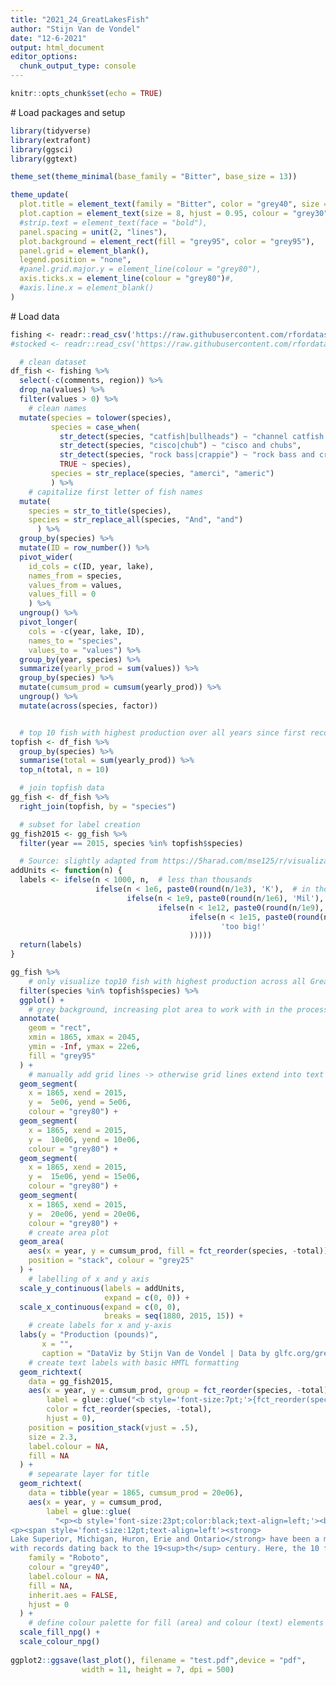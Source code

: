 ```yaml
---
title: "2021_24_GreatLakesFish"
author: "Stijn Van de Vondel"
date: "12-6-2021"
output: html_document
editor_options:
  chunk_output_type: console
---
```


```r
knitr::opts_chunk$set(echo = TRUE)
```

  # Load packages and setup
```r
library(tidyverse)
library(extrafont)
library(ggsci)
library(ggtext)

theme_set(theme_minimal(base_family = "Bitter", base_size = 13))

theme_update(
  plot.title = element_text(family = "Bitter", color = "grey40", size = 12),
  plot.caption = element_text(size = 8, hjust = 0.95, colour = "grey30"), 
  #strip.text = element_text(face = "bold"), 
  panel.spacing = unit(2, "lines"), 
  plot.background = element_rect(fill = "grey95", color = "grey95"), 
  panel.grid = element_blank(), 
  legend.position = "none", 
  #panel.grid.major.y = element_line(colour = "grey80"), 
  axis.ticks.x = element_line(colour = "grey80")#, 
  #axis.line.x = element_blank()
)

```


  # Load data
```r
fishing <- readr::read_csv('https://raw.githubusercontent.com/rfordatascience/tidytuesday/master/data/2021/2021-06-08/fishing.csv')
#stocked <- readr::read_csv('https://raw.githubusercontent.com/rfordatascience/tidytuesday/master/data/2021/2021-06-08/stocked.csv')

```

```r
  # clean dataset
df_fish <- fishing %>% 
  select(-c(comments, region)) %>% 
  drop_na(values) %>% 
  filter(values > 0) %>% 
    # clean names
  mutate(species = tolower(species), 
         species = case_when(
           str_detect(species, "catfish|bullheads") ~ "channel catfish and bullheads", 
           str_detect(species, "cisco|chub") ~ "cisco and chubs", 
           str_detect(species, "rock bass|crappie") ~ "rock bass and crappie", 
           TRUE ~ species), 
         species = str_replace(species, "amerci", "americ")
         ) %>% 
    # capitalize first letter of fish names
  mutate( 
    species = str_to_title(species), 
    species = str_replace_all(species, "And", "and")
      ) %>% 
  group_by(species) %>% 
  mutate(ID = row_number()) %>% 
  pivot_wider(
    id_cols = c(ID, year, lake),
    names_from = species, 
    values_from = values, 
    values_fill = 0
    ) %>% 
  ungroup() %>% 
  pivot_longer(
    cols = -c(year, lake, ID), 
    names_to = "species", 
    values_to = "values") %>% 
  group_by(year, species) %>% 
  summarize(yearly_prod = sum(values)) %>% 
  group_by(species) %>% 
  mutate(cumsum_prod = cumsum(yearly_prod)) %>% 
  ungroup() %>% 
  mutate(across(species, factor)) 


  # top 10 fish with highest production over all years since first records
topfish <- df_fish %>% 
  group_by(species) %>% 
  summarise(total = sum(yearly_prod)) %>% 
  top_n(total, n = 10)

  # join topfish data
gg_fish <- df_fish %>% 
  right_join(topfish, by = "species")

  # subset for label creation
gg_fish2015 <- gg_fish %>% 
  filter(year == 2015, species %in% topfish$species)
```

```r
  # Source: slightly adapted from https://5harad.com/mse125/r/visualization_code.html
addUnits <- function(n) {
  labels <- ifelse(n < 1000, n,  # less than thousands
                   ifelse(n < 1e6, paste0(round(n/1e3), 'K'),  # in thousands
                          ifelse(n < 1e9, paste0(round(n/1e6), 'Mil'),  # in millions
                                 ifelse(n < 1e12, paste0(round(n/1e9), 'B'), # in billions
                                        ifelse(n < 1e15, paste0(round(n/1e12), 'T'), # in trillions
                                               'too big!'
                                        )))))
  return(labels)
}

```


```r
gg_fish %>% 
    # only visualize top10 fish with highest production across all Great Lakes
  filter(species %in% topfish$species) %>% 
  ggplot() +
    # grey background, increasing plot area to work with in the process
  annotate(
    geom = "rect", 
    xmin = 1865, xmax = 2045, 
    ymin = -Inf, ymax = 22e6,
    fill = "grey95"
  ) +
    # manually add grid lines -> otherwise grid lines extend into text labels
  geom_segment(
    x = 1865, xend = 2015, 
    y =  5e06, yend = 5e06,
    colour = "grey80") +
  geom_segment(
    x = 1865, xend = 2015, 
    y =  10e06, yend = 10e06,
    colour = "grey80") +
  geom_segment(
    x = 1865, xend = 2015, 
    y =  15e06, yend = 15e06,
    colour = "grey80") +
  geom_segment(
    x = 1865, xend = 2015, 
    y =  20e06, yend = 20e06,
    colour = "grey80") +
    # create area plot
  geom_area(
    aes(x = year, y = cumsum_prod, fill = fct_reorder(species, -total)), 
    position = "stack", colour = "grey25"
  ) +
    # labelling of x and y axis
  scale_y_continuous(labels = addUnits, 
                     expand = c(0, 0)) +
  scale_x_continuous(expand = c(0, 0), 
                     breaks = seq(1880, 2015, 15)) +
    # create labels for x and y-axis
  labs(y = "Production (pounds)", 
       x = "", 
       caption = "DataViz by Stijn Van de Vondel | Data by glfc.org/great-lakes-databases.php") +
    # create text labels with basic HMTL formatting
  geom_richtext(
    data = gg_fish2015,
    aes(x = year, y = cumsum_prod, group = fct_reorder(species, -total), 
        label = glue::glue("<b style='font-size:7pt;'>{fct_reorder(species, -cumsum_prod)}</b><br>Cum. sum of {round(cumsum_prod, 1)} lbs"),
        color = fct_reorder(species, -total), 
        hjust = 0),
    position = position_stack(vjust = .5),
    size = 2.3,
    label.colour = NA,
    fill = NA
  ) +
    # sepearate layer for title
  geom_richtext(
    data = tibble(year = 1865, cumsum_prod = 20e06), 
    aes(x = year, y = cumsum_prod, 
        label = glue::glue(
          "<p><b style='font-size:23pt;color:black;text-align=left;'><br>The Great Lakes</b></p><br>
<p><span style='font-size:12pt;text-align=left'><strong>
Lake Superior, Michigan, Huron, Erie and Ontario</strong> have been a major source of commercial fishing,<br> 
with records dating back to the 19<sup>th</sup> century. Here, the 10 fish species with the largest <br>cumulated fish catches (<em>production</em>, in pounds) across the Great Lakes are shown.</span></p>")), 
    family = "Roboto", 
    colour = "grey40", 
    label.colour = NA,
    fill = NA, 
    inherit.aes = FALSE,
    hjust = 0
  ) +
    # define colour palette for fill (area) and colour (text) elements
  scale_fill_npg() +
  scale_colour_npg()
  
ggplot2::ggsave(last_plot(), filename = "test.pdf",device = "pdf", 
                width = 11, height = 7, dpi = 500)
  
```


